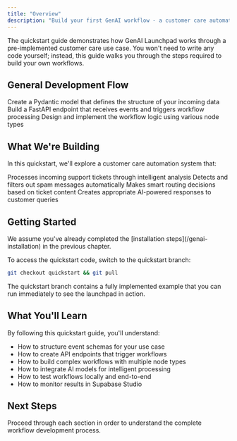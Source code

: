 ```yaml
---
title: "Overview"
description: "Build your first GenAI workflow - a customer care automation system"
---
```


The quickstart guide demonstrates how GenAI Launchpad works through a pre-implemented customer care use case. You won't need to write any code yourself; instead, this guide walks you through the steps required to build your own workflows.

## General Development Flow

<Steps>
  <Step title="Define an event schema">
    Create a Pydantic model that defines the structure of your incoming data
  </Step>
  
  <Step title="Implement the endpoint">
    Build a FastAPI endpoint that receives events and triggers workflow processing
  </Step>
  
  <Step title="Build the workflow">
    Design and implement the workflow logic using various node types
  </Step>
</Steps>

## What We're Building

In this quickstart, we'll explore a customer care automation system that:

<CardGroup cols={2}>
  <Card title="Analyzes Tickets" icon="magnifying-glass">
    Processes incoming support tickets through intelligent analysis
  </Card>
  
  <Card title="Filters Spam" icon="shield">
    Detects and filters out spam messages automatically
  </Card>
  
  <Card title="Routes Intelligently" icon="route">
    Makes smart routing decisions based on ticket content
  </Card>
  
  <Card title="Generates Responses" icon="message">
    Creates appropriate AI-powered responses to customer queries
  </Card>
</CardGroup>

## Getting Started

<Info>
We assume you've already completed the [installation steps](/genai-installation) in the previous chapter.
</Info>

To access the quickstart code, switch to the quickstart branch:

```bash
git checkout quickstart && git pull
```

<Note>
The quickstart branch contains a fully implemented example that you can run immediately to see the launchpad in action.
</Note>

## What You'll Learn

By following this quickstart guide, you'll understand:

- How to structure event schemas for your use case
- How to create API endpoints that trigger workflows
- How to build complex workflows with multiple node types
- How to integrate AI models for intelligent processing
- How to test workflows locally and end-to-end
- How to monitor results in Supabase Studio

## Next Steps

Proceed through each section in order to understand the complete workflow development process.